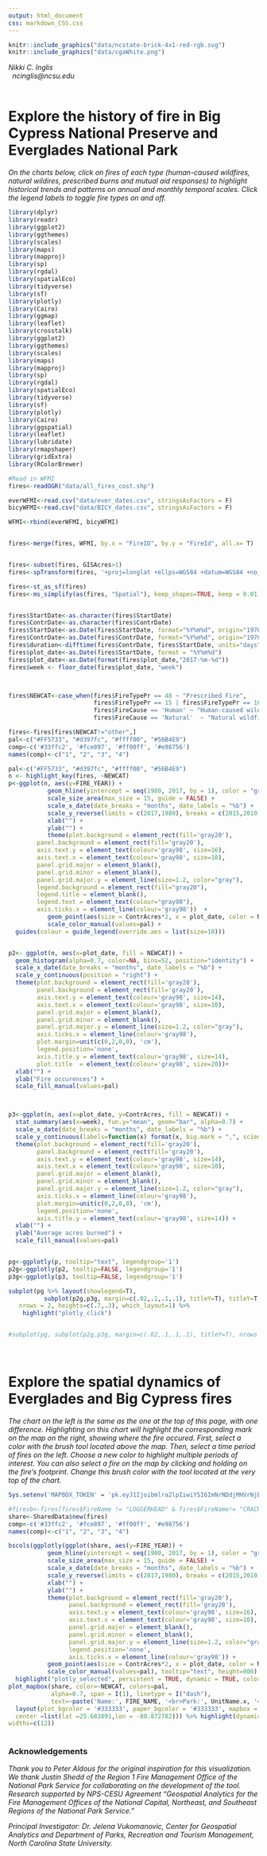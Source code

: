```yaml
---
output: html_document
css: markdown_CSS.css
---
```


<style type="text/css">
.main-container {
  max-width: 1800px;
  margin-left: auto;
  margin-right: auto;
}
</style>

```r
knitr::include_graphics("data/ncstate-brick-4x1-red-rgb.svg")
knitr::include_graphics("data/cgaWhite.png")
```
_Nikki C. Inglis_   
&nbsp;
_ncinglis@ncsu.edu_   
&nbsp;

  
# Explore the history of fire in Big Cypress National Preserve and Everglades National Park  

_On the charts below, click on fires of each type (human-caused wildfires, natural wildires, prescribed burns and mutual aid responses) to highlight historical trends and patterns on annual and monthly temporal scales. Click the legend labels to toggle fire types on and off._

```r
library(dplyr)
library(readr)
library(ggplot2)
library(ggthemes)
library(scales)
library(maps)
library(mapproj)
library(sp)
library(rgdal)
library(spatialEco)
library(tidyverse)
library(sf)
library(plotly)
library(Cairo)
library(ggmap)
library(leaflet)
library(crosstalk)
library(ggplot2)
library(ggthemes)
library(scales)
library(maps)
library(mapproj)
library(sp)
library(rgdal)
library(spatialEco)
library(tidyverse)
library(sf)
library(plotly)
library(Cairo)
library(ggspatial)
library(leaflet)
library(lubridate)
library(rmapshaper)
library(gridExtra)
library(RColorBrewer)

#Read in WFMI 
fires<-readOGR("data/all_fires_cost.shp")

everWFMI<-read.csv("data/ever_dates.csv", stringsAsFactors = F)
bicyWFMI<-read.csv("data/BICY_dates.csv", stringsAsFactors = F)

WFMI<-rbind(everWFMI, bicyWFMI)


fires<-merge(fires, WFMI, by.x = "FireID", by.y = "FireId", all.x= T)


fires<-subset(fires, GISAcres>1)
fires<-spTransform(fires, '+proj=longlat +ellps=WGS84 +datum=WGS84 +no_defs')

fires<-st_as_sf(fires)
fires<-ms_simplify(as(fires, "Spatial"), keep_shapes=TRUE, keep = 0.01) %>% st_as_sf()


fires$StartDate<-as.character(fires$StartDate)
fires$ContrDate<-as.character(fires$ContrDate)
fires$StartDate<-as.Date(fires$StartDate, format="%Y%m%d", origin="1970-01-01")
fires$ContrDate<-as.Date(fires$ContrDate, format="%Y%m%d", origin="1970-01-01")
fires$duration<-difftime(fires$ContrDate, fires$StartDate, units="days")
fires$plot_date<-as.Date(fires$StartDate, format = "%Y%m%d")
fires$plot_date<-as.Date(format(fires$plot_date,"2017-%m-%d"))
fires$week <- floor_date(fires$plot_date, "week")



fires$NEWCAT<-case_when(fires$FireTypePr == 48 ~ "Prescribed Fire",
                        fires$FireTypePr == 15 | fires$FireTypePr == 16 & is.na(fires$FIRE_NAME) == T ~ "Mutual aid",
                        fires$FireCause == 'Human' ~ "Human-caused wildfire",
                        fires$FireCause == 'Natural'  ~ "Natural wildfire", TRUE ~ "other")

fires<-fires[fires$NEWCAT!="other",]
pal<-c("#FF5733", "#d397fc", "#ffff00", "#56B4E9")
comp<-c('#33ffc2', '#fce897', '#ff00ff', '#e98756')
names(comp)<-c("1", "2", "3", "4")

```

```r
pal<-c("#FF5733", "#d397fc", "#ffff00", "#56B4E9")
n <- highlight_key(fires, ~NEWCAT)
p<-ggplot(n, aes(y=FIRE_YEAR)) +
           geom_hline(yintercept = seq(1980, 2017, by = 1), color = "gray", size = 0.04) +
           scale_size_area(max_size = 15, guide = FALSE) +
           scale_x_date(date_breaks = "months", date_labels = "%b") +
           scale_y_reverse(limits = c(2017,1980), breaks = c(2015,2010,2005,2000,1995, 1990, 1985, 1980)) +
           xlab("") +
           ylab("") +
           theme(plot.background = element_rect(fill='gray20'), 
        panel.background = element_rect(fill='gray20'), 
        axis.text.y = element_text(colour='gray98', size=16),
        axis.text.x = element_text(colour='gray98', size=10),
        panel.grid.major = element_blank(),   
        panel.grid.minor = element_blank(),
        panel.grid.major.y = element_line(size=1.2, color="gray"),
        legend.background = element_rect(fill="gray20"),
        legend.title = element_blank(),
        legend.text = element_text(colour="gray98"),
        axis.ticks.x = element_line(colour='gray98'))  +
           geom_point(aes(size = ContrAcres*2, x = plot_date, color = NEWCAT, group=1, text=paste('Name:', FIRE_NAME, '<br>Park:', UnitName.x, '<br>Type:', NEWCAT, '<br>Date:', format(StartDate, "%b %d %Y"), '<br>Duration:', duration, "days", '<br>WFU?:', ifelse(FireTypePr==14 | FireTypePr==49, "Yes", "No"), "<br>Size:", format(ContrAcres, big.mark = "," , digits = 1), "acres")), alpha=0.5) +
           scale_color_manual(values=pal) +
  guides(colour = guide_legend(override.aes = list(size=10)))


p2<- ggplot(n, aes(x=plot_date, fill = NEWCAT)) + 
  geom_histogram(alpha=0.7, color=NA, bins=52, position="identity") +
  scale_x_date(date_breaks = "months", date_labels = "%b") +
  scale_y_continuous(position = "right") +
  theme(plot.background = element_rect(fill='gray20'), 
        panel.background = element_rect(fill='gray20'), 
        axis.text.y = element_text(colour='gray98', size=14),
        axis.text.x = element_text(colour='gray98', size=10),
        panel.grid.major = element_blank(),   
        panel.grid.minor = element_blank(),
        panel.grid.major.y = element_line(size=1.2, color="gray"),
        axis.ticks.x = element_line(colour='gray98'),
        plot.margin=unit(c(0,2,0,0), 'cm'),
        legend.position='none',
        axis.title.y = element_text(colour='gray98', size=14),
        plot.title  = element_text(colour='gray98', size=20))+ 
  xlab("") +
  ylab("Fire occurences") +
  scale_fill_manual(values=pal)



p3<-ggplot(n, aes(x=plot_date, y=ContrAcres, fill = NEWCAT)) + 
  stat_summary(aes(x=week), fun.y="mean", geom="bar", alpha=0.7) +
  scale_x_date(date_breaks = "months", date_labels = "%b") +
  scale_y_continuous(labels=function(x) format(x, big.mark = ",", scientific = FALSE)) +
  theme(plot.background = element_rect(fill='gray20'), 
        panel.background = element_rect(fill='gray20'), 
        axis.text.y = element_text(colour='gray98', size=14),
        axis.text.x = element_text(colour='gray98', size=10),
        panel.grid.major = element_blank(),   
        panel.grid.minor = element_blank(),
        panel.grid.major.y = element_line(size=1.2, color="gray"),
        axis.ticks.x = element_line(colour='gray98'),
        plot.margin=unit(c(0,2,0,0), 'cm'),
        legend.position='none',
        axis.title.y = element_text(colour='gray98', size=14)) +
  xlab("") +
  ylab("Average acres burned") +
  scale_fill_manual(values=pal)


pg<-ggplotly(p, tooltip="text", legendgroup='1')
p2g<-ggplotly(p2, tooltip=FALSE, legendgroup='1')
p3g<-ggplotly(p3, tooltip=FALSE, legendgroup='1')

subplot(pg %>% layout(showlegend=T),
          subplot(p2g,p3g, margin=c(.02,.1,.1,.1), titleY=T), titleY=T, 
   nrows = 2, heights=c(.7,.3), which_layout=1) %>% 
    highlight("plotly_click")


#subplot(pg, subplot(p2g,p3g, margin=c(.02,.1,.1,.1), titleY=T), nrows = 2, heights=c(.7,.3), margin=c(0,0,0,0.1),titleY=T) %>% highlight("plotly_click")

```



&nbsp;



# Explore the spatial dynamics of Everglades and Big Cypress fires
_The chart on the left is the same as the one at the top of this page, with one difference. Highlighting on this chart will highlight the corresponding mark on the map on the right, showing where the fire occured. First, select a color with the brush tool located above the map. Then, select a time period of fires on the left. Choose a new color to highlight multiple periods of interest. You can also select a fire on the map by clicking and holding on the fire's footprint. Change this brush color with the tool located at the very top of the chart. _ 

```r
Sys.setenv('MAPBOX_TOKEN' = 'pk.eyJ1Ijoibmlra2lpIiwiYSI6ImNrNDdjMHVrNjB0am4za25uMnpmaDQ4dWsifQ.Y8FjR-KmYKCabgdcYyfWAg')

#firesb<-fires[fires$FireName != "LOGGERHEAD" & fires$FireName!= "CRACKUP #1" & fires$FireName!= "ROBERTS" & fires$FireName != "GUM SLGH 1" & fires$FireName != "BLOCKSDOF" & fires$FireName != "ROG NE",]
share<-SharedData$new(fires)
comp<-c('#33ffc2', '#fce897', '#ff00ff', '#e98756')
names(comp)<-c("1", "2", "3", "4")

bscols(ggplotly(ggplot(share, aes(y=FIRE_YEAR)) +
           geom_hline(yintercept = seq(1980, 2017, by = 1), color = "gray", size = 0.04) +
           scale_size_area(max_size = 15, guide = FALSE) +
           scale_x_date(date_breaks = "months", date_labels = "%b") +
           scale_y_reverse(limits = c(2017,1980), breaks = c(2015,2010,2005,2000,1995, 1990, 1985, 1980)) +
           xlab("") +
           ylab("") +
           theme(plot.background = element_rect(fill='gray20'), 
                 panel.background = element_rect(fill='gray20'), 
                 axis.text.y = element_text(colour='gray98', size=16),
                 axis.text.x = element_text(colour='gray98', size=10),
                 panel.grid.major = element_blank(),   
                 panel.grid.minor = element_blank(),
                 panel.grid.major.y = element_line(size=1.2, color="gray"),
                 legend.position='none',
                 axis.ticks.x = element_line(colour='gray98')) +
           geom_point(aes(size = ContrAcres*2, x = plot_date, color = NEWCAT, group=1, text=paste('Name:', FIRE_NAME, '<br>Park:', UnitName.x, '<br>Type:', NEWCAT, '<br>Date:', format(StartDate, "%b %d %Y"), '<br>Duration:', duration, "days", '<br>WFU?:', ifelse(FireTypePr==14 | FireTypePr==49, "Yes", "No"), "<br>Size:", format(ContrAcres, big.mark = ",", digits = 1), "acres")), alpha=0.5) +
           scale_color_manual(values=pal), tooltip="text", height=800) %>%
  highlight("plotly_selected", persistent = TRUE, dynamic = TRUE, color=c('#e98756', '#ff00ff', '#33ffc2', '#fce897')),
plot_mapbox(share, color=~NEWCAT, colors=pal,
            alpha=0.7, span = I(1), linetype = I("dash"),
            text=~paste('Name:', FIRE_NAME, '<br>Park:', UnitName.x, '<br>Type:', NEWCAT, '<br>Date:', format(StartDate, "%b %d %Y"), '<br>Duration:', duration, "days", '<br>WFU?:', ifelse(FireTypePr==14 | FireTypePr==49, "Yes", "No"), "<br>Size:", format(ContrAcres, big.mark = ",", digits = 1), "acres"), hoverinfo="text", height=1000) %>% 
  layout(plot_bgcolor = '#333333', paper_bgcolor = '#333333', mapbox = list(style = 'dark', zoom=7, 
  center =list(lat =25.683891,lon = -80.872782))) %>% highlight(dynamic = TRUE, persistent=T, color=comp),
widths=c(12))
  
```

### Acknowledgements

_Thank you to Peter Aldous for the original inspiration for this visualization. We thank Justin Shedd of the Region 1 Fire Management Office of the National Park Service for collaborating on the development of the tool. Research supported by NPS-CESU Agreement "Geospatial Analytics for the Fire Management Offices of the National Capital, Northeast, and Southeast Regions of the National Park Service."_

_Principal Investigator: Dr. Jelena Vukomanovic, Center for Geospatial Analytics and Department of Parks, Recreation and Tourism Management, North Carolina State University._